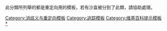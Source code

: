 {{NoteTA/MediaWiki}}
{{catnav|頁面分類|…|维基百科维护|重定向|全部重定向分類}}
{{Main|Wikipedia:重定向}}
{{Category more|Help:重定向}}
{{Template category
| description = 用來標記[[Wikipedia:重定向|重定向]]頁的模板
}}
{{category tree all|mode=pages}}

此分類所列舉的都是重定向用的模板，若有沙盒被分到了此類，請協助處理。

{{CategoryTOC}}

{{DEFAULTSORT:重}}
[[Category:消歧义与重定向模板|Category:消歧义与重定向模板]]
[[Category:追踪模板|Category:追踪模板]]
[[Category:维基百科提示模板|Category:维基百科提示模板]]
[[Category:全部重定向分類|*]]